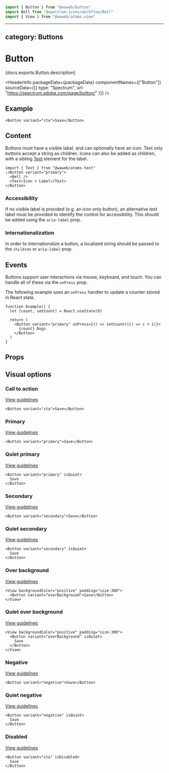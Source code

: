 <!-- Copyright 2020 Adobe. All rights reserved.
This file is licensed to you under the Apache License, Version 2.0 (the "License");
you may not use this file except in compliance with the License. You may obtain a copy
of the License at http://www.apache.org/licenses/LICENSE-2.0
Unless required by applicable law or agreed to in writing, software distributed under
the License is distributed on an "AS IS" BASIS, WITHOUT WARRANTIES OR REPRESENTATIONS
OF ANY KIND, either express or implied. See the License for the specific language
governing permissions and limitations under the License. -->



```jsx import
import { Button } from "@waweb/button"
import Bell from "@spectrum-icons/workflow/Bell"
import { View } from "@waweb/atoms.view"
```

---

## category: Buttons

# Button

<p>{docs.exports.Button.description}</p>

<HeaderInfo
  packageData={packageData}
  componentNames={["Button"]}
  sourceData={[{ type: "Spectrum", url: "https://spectrum.adobe.com/page/button/" }]}
/>

## Example

```tsx example
<Button variant="cta">Save</Button>
```

## Content

Buttons must have a visible label, and can optionally have an icon. Text only buttons accept a string
as children. Icons can also be added as children, with a sibling [Text](Text.html) element for the label.

```tsx example
import { Text } from "@waweb/atoms.text"
;<Button variant="primary">
  <Bell />
  <Text>Icon + Label</Text>
</Button>
```

### Accessibility

If no visible label is provided (e.g. an icon only button),
an alternative text label must be provided to identify the control for accessibility. This should be added using
the `aria-label` prop.

### Internationalization

In order to internationalize a button, a localized string should be passed to the `children` or `aria-label` prop.

## Events

Buttons support user interactions via mouse, keyboard, and touch. You can handle all of these via the `onPress`
prop.

The following example uses an `onPress` handler to update a counter stored in React state.

```tsx example
function Example() {
  let [count, setCount] = React.useState(0)

  return (
    <Button variant="primary" onPress={() => setCount((c) => c + 1)}>
      {count} Dogs
    </Button>
  )
}
```

## Props

<PropTable component={docs.exports.Button} links={docs.links} />

## Visual options

### Call to action

[View guidelines](https://spectrum.adobe.com/page/button/#Call-to-action-variant)

```tsx example
<Button variant="cta">Save</Button>
```

### Primary

[View guidelines](https://spectrum.adobe.com/page/button/#Primary-variant)

```tsx example
<Button variant="primary">Save</Button>
```

### Quiet primary

[View guidelines](https://spectrum.adobe.com/page/button/#Quiet)

```tsx example
<Button variant="primary" isQuiet>
  Save
</Button>
```

### Secondary

[View guidelines](https://spectrum.adobe.com/page/button/#Secondary-variant)

```tsx example
<Button variant="secondary">Save</Button>
```

### Quiet secondary

[View guidelines](https://spectrum.adobe.com/page/button/#Quiet)

```tsx example
<Button variant="secondary" isQuiet>
  Save
</Button>
```

### Over background

[View guidelines](https://spectrum.adobe.com/page/button/#Over-background-variant)

```tsx example
<View backgroundColor="positive" padding="size-300">
  <Button variant="overBackground">Save</Button>
</View>
```

### Quiet over background

[View guidelines](https://spectrum.adobe.com/page/button/#Quiet)

```tsx example
<View backgroundColor="positive" padding="size-300">
  <Button variant="overBackground" isQuiet>
    Save
  </Button>
</View>
```

### Negative

[View guidelines](https://spectrum.adobe.com/page/button/#Negative-variant)

```tsx example
<Button variant="negative">Save</Button>
```

### Quiet negative

[View guidelines](https://spectrum.adobe.com/page/button/#Quiet)

```tsx example
<Button variant="negative" isQuiet>
  Save
</Button>
```

### Disabled

[View guidelines](https://spectrum.adobe.com/page/button/#Disabled)

```tsx example
<Button variant="cta" isDisabled>
  Save
</Button>
```

